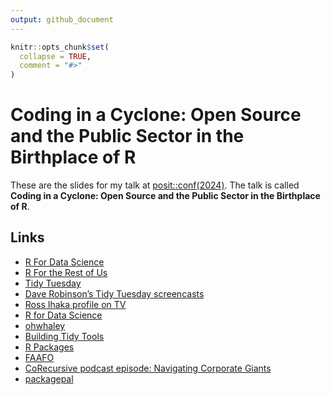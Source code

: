 ```yaml
---
output: github_document
---
```


<!-- README.md is generated from README.Rmd. Please edit that file -->

```r
knitr::opts_chunk$set(
  collapse = TRUE,
  comment = "#>"
)
```

# Coding in a Cyclone: Open Source and the Public Sector in the Birthplace of R

<!-- badges: start -->
<!-- badges: end -->

These are the slides for my talk at [posit::conf(2024)](https://posit.co/conference/). The talk is called **Coding in a Cyclone: Open Source and the Public Sector in the Birthplace of R**.

## Links

* [R For Data Science](https://r4ds.hadley.nz/)
* [R For the Rest of Us](https://rfortherestofus.com/)
* [Tidy Tuesday](https://github.com/rfordatascience/tidytuesday)
* [Dave Robinson's Tidy Tuesday screencasts](https://www.youtube.com/@safe4democracy)
* [Ross Ihaka profile on TV](https://www.teaonews.co.nz/2022/04/12/statistics-legend-ross-ihaka-reflects-on-his-revolutionary-software/)
* [R for Data Science](https://r4ds.hadley.nz/)
* [ohwhaley](https://fontikar.github.io/ohwhaley/)
* [Building Tidy Tools](https://rstudio-conf-2022.github.io/build-tidy-tools/)
* [R Packages](https://r-pkgs.org/)
* [FAAFO](https://x.com/rogerskaer/status/1576025818182332416?lang=en)
* [CoRecursive podcast episode: Navigating Corporate Giants](https://corecursive.com/building-powershell-with-jeffrey-snover/)
* [packagepal](https://cran.r-project.org/web/packages/packagepal/index.html)